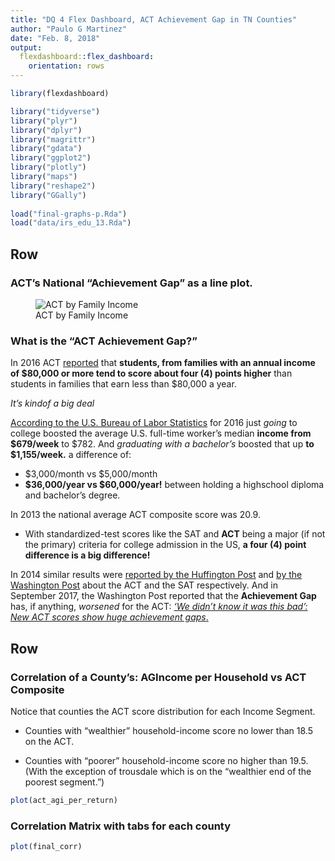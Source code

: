 ```yaml
---
title: "DQ 4 Flex Dashboard, ACT Achievement Gap in TN Counties"
author: "Paulo G Martinez"
date: "Feb. 8, 2018"
output: 
  flexdashboard::flex_dashboard:
    orientation: rows
---
```


```r
library(flexdashboard)

library("tidyverse")
library("plyr")
library("dplyr")
library("magrittr")
library("gdata")
library("ggplot2")
library("plotly")
library("maps")
library("reshape2")
library("GGally")
     
load("final-graphs-p.Rda")
load("data/irs_edu_13.Rda")
```

Row {data-height=300}
-----------------------------------------------------------------------

### **ACT's National "Achievement Gap" as a line plot.**
![ACT by Family Income](presentation/act_lineplot.png)

### **What is the "ACT Achievement Gap?"**
  In 2016 ACT [reported](http://www.act.org/content/dam/act/unsecured/documents/R1604-ACT-Composite-Score-by-Family-Income.pdf) that **students, from families with an annual income of \$80,000 or more tend to score about four (4) points higher** than students in families that earn less than \$80,000 a year. 

*It's kindof a big deal*

[According to the U.S. Bureau of Labor Statistics](https://www.bls.gov/opub/ted/2016/weekly-earnings-by-educational-attainment-in-first-quarter-2016.htm) for 2016 just *going* to college boosted the average U.S. full-time worker's median **income from $679/week** to $782.
And *graduating with a bachelor's* boosted that up **to $1,155/week.** a difference of:

* $3,000/month vs $5,000/month
* **$36,000/year vs $60,000/year!** between holding a highschool diploma and bachelor's degree.


In 2013 the national average ACT composite score was 20.9. 

* With standardized-test scores like the SAT and **ACT** being a major (if not the primary) criteria for college admission in the US, **a four (4) point difference is a big difference!**

In 2014 similar results were [reported by the Huffington Post](https://www.huffingtonpost.com/2014/07/18/act-score-family-income_n_5600065.html) and [by the Washington Post](https://www.washingtonpost.com/news/wonk/wp/2014/03/05/these-four-charts-show-how-the-sat-favors-the-rich-educated-families/?utm_term=.56cc245120db) about the ACT and the SAT respectively. And in September 2017, the Washington Post reported that the **Achievement Gap** has, if anything, *worsened* for the ACT: [*‘We didn’t know it was this bad’: New ACT scores show huge achievement gaps*.](https://www.washingtonpost.com/local/education/we-didnt-know-it-was-this-bad-new-act-scores-show-huge-achievement-gaps/2017/09/06/c6397f36-9279-11e7-aace-04b862b2b3f3_story.html?utm_term=.f50e950bb198)

Row {data-height=700}
-----------------------------------------------------------------------

### Correlation of a County's: AGIncome per Household vs ACT Composite
Notice that counties the ACT score distribution for each Income Segment.  

* Counties with "wealthier" household-income score no lower than 18.5 on the ACT.  

* Counties with "poorer" household-income score no higher than 19.5. (With the exception of trousdale which is on the "wealthier end of the poorest segment.") 
```r
plot(act_agi_per_return)
```

### Correlation Matrix with tabs for each county
```r
plot(final_corr)
```
